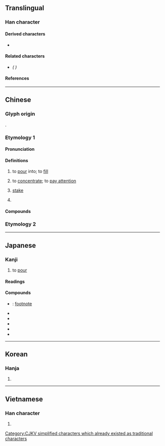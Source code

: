 {{also|註}}
{{character info/new}}
==Translingual==
{{stroke order|strokes=8}}

===Han character===
{{Han char|rn=85|rad=水|as=05|sn=8|four=30114|canj=EYG|ids=⿰氵主}}

====Derived characters====
* {{l|mul|[[𮊈]], [[𥦠]], [[霔]], [[乼]], [[㗟]]}}

====Related characters====
* {{l|mul|[[註]]}} ''({{w|Variant Chinese character|Variant}} {{w|Traditional Chinese characters|traditional form}})''

====References====
{{Han ref|kx=0618.050|dkj=17316|dj=1013.030|hdz=31592.010|uh=6CE8}}

----

==Chinese==

===Glyph origin===
{{Han etym}}
{{Han compound|水|主|ls=psc|c1=s|c2=p|t1=water}}.

===Etymology 1===
{{zh-forms}}
{{rfe|zh}}
====Pronunciation====
{{zh-pron
|m=zhù
|c=zyu3
|h=pfs=chu
|md=ció/cé̤ṳ
|mn=tù/chù
|mn_note=tù - vernacular (“stake; classifier”); chù - literary
|mn-t=du3/zu3
|mn-t_note=du3 - vernacular; zu3 - literary
|w=2tsr
|mc=y
|oc=y
|ma=y
|cat=v,n,cl
}}

====Definitions====
{{zh-hanzi}}

# to [[pour]] into; to [[fill]]
#: {{zh-x|注射|injection}}
#: {{zh-x|注入|to pour into}}
# to [[concentrate]]; to [[pay attention]]
#: {{zh-x|注視|to look attentively}}
#: {{zh-x|專注|to concentrate completely}}
#: {{zh-x|注意|to pay attention}}
# {{lb|zh|gambling}} [[stake]]
#: {{zh-x|賭注|stake}}
# {{zh-classifier|sums of money, business deals}}

====Compounds====
{{zh-der|轉注|孤注|引人注目|令人注目|下注|夾注|傾注|孤注一擲|夾注號|心神專注|大雨如注|儀注|天緣注定|中注模樣|全神貫注|備注|專注|孤辰合注|合注|小注|單注著|古今注|命中注定|加注|傾耳注目|出注|浥注|注塑|注文|注色|水經注|批注|懸河注水|押注|注解|灌注器|注射筒|注兒|懸河注火|注目|注明|挹彼注茲|旁注|挹彼注此|流注|眷注|注水|注射器|注慕|注射|挹注|皮下注射|標注|注意力|注音|注意|注音符號|注射劑|注子|灌注|注定|秤斤注兩|注銷|注重|注釋|注腳|注視|注目禮|注疏|注本|水注|穩吃三注|投注|靜脈注射|集注|腳注|起居注|箋注|關注|預防注射|附注|詮注|酒注子|豐注|這注|跗注|自注|貫注|肌肉注射|評注|血流如注|賭注}}

===Etymology 2===
{{zh-see|註}}

----

==Japanese==

===Kanji===
{{ja-kanji|grade=3|rs=水05}}

# to [[pour]]

====Readings====
{{ja-readings
|goon=す
|kanon=しゅ
|kanyoon=ちゅう
|kun=そそ-ぐ
}}

====Compounds====
* {{ja-r|脚注|きゃくちゅう}}: [[footnote]]
* {{ja-r|注解|ちゅうかい}}
* {{ja-r|注釈|ちゅうしゃく}}
* {{ja-r|注文|ちゅうもん}}
* {{ja-r|注意|ちゅうい}}
* {{ja-r|注射|ちゅうしゃ}}

----

==Korean==

===Hanja===
{{ko-hanja|hangeul=[[주]]|eumhun=|mr=chu|y=cwu}}

# {{defn|lang=ko|sort=水05}}

----

==Vietnamese==

===Han character===
{{vi-readings|rs=水05|hanviet=chú}}

# {{defn|lang=vi|sort=水05}}

[[Category:CJKV simplified characters which already existed as traditional characters]]